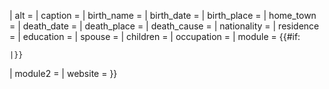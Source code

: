 {{Infobox person
| child = {{{child|}}}
| name = {{{name|<includeonly>{{PAGENAMEBASE}}</includeonly>}}}
| image = {{{image|}}}
| image_size = {{{{{|safesubst:}}}#if:{{{image_size|}}}|{{{image_size}}}|{{{imagesize|}}}}}
| alt = {{{alt|}}}
| caption = {{{caption|}}}
| birth_name = {{{birth_name|}}}
| birth_date = {{{birth_date|}}}
| birth_place = {{{birth_place|}}}
| home_town = {{{home_town|}}}
| death_date = {{{death_date|}}}
| death_place = {{{death_place|}}}
| death_cause = {{{death_cause|}}}
| nationality = {{{nationality|}}}
| residence = {{{residence|}}}
| education = {{{education|}}}
| spouse = {{{spouse|}}}
| children = {{{children|}}}
| occupation = {{{occupation|}}}
| module = {{#if:{{{style|}}}{{{ratings|}}}{{{restaurants|}}}{{{prevrests|}}}{{{television|}}}{{{awards|}}}
 |{{Infobox culinary career|child=yes
 | style = {{{style|}}}
 | ratings = {{{ratings|}}}
 | restaurants = {{{restaurants|}}}
 | prevrests = {{{prevrests|}}}
 | television = {{{television|}}}
 | awards = {{{awards|}}}
 }}}}

| module2 = {{{module|}}}
| website = {{{website|}}}
}}<noinclude>{{documentation}}</noinclude>